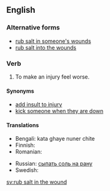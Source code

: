 ==English==

===Alternative forms===
*[[rub salt in someone's wounds]]
*[[rub salt into the wounds]]

===Verb===
{{infl|en|verb|head=to [[rub]] [[salt]] [[in]] [[the]] [[wound]]}}

# {{idiomatic}} To make an injury feel worse.

====Synonyms====
* [[add insult to injury]]
* [[kick someone when they are down]]

====Translations====
{{trans-top|to make an injury feel worse}}
* Bengali: kata ghaye nuner chite
* Finnish: {{t-|fi|vääntää veistä haavassa}}
* Romanian: {{t|ro|a pune sare pe rană}}
{{trans-mid}}
* Russian: [[сыпать соль на рану]]
* Swedish: {{t|sv|strö salt i såren}}
{{trans-bottom}}

[[sv:rub salt in the wound]]